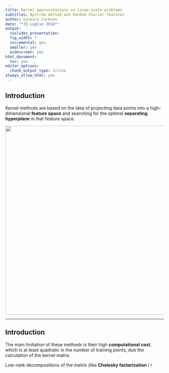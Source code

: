 ```yaml
---
title: Kernel approximations on large-scale problems
subtitles: Nyström method and Random Fourier features
author: Ginevra Carbone
date: "*25 Luglio 2018*"
output:
  ioslides_presentation:
  fig_width: 7
  incremental: yes
  smaller: yes
  widescreen: yes
html_document:
  toc: yes
editor_options:
  chunk_output_type: inline
always_allow_html: yes
---
```

                
## Introduction {.build}

Kernel methods are based on the idea of projecting data points into a high-dimensional **feature space** and searching for the optimal **separating hyperplane** in that feature space.

<!-- ![](figures/kernel_trick.png){ width=20 } -->

<div align="center">
<img src="figures/kernel_trick.png" width=600>
</div>
---

## Introduction {.build}

The main limitation of these methods is their high **computational cost**, which is at least quadratic in the number of training points, due the calculation of the kernel matrix.

Low-rank decompositions of the matrix (like **Cholesky factorization **) r





